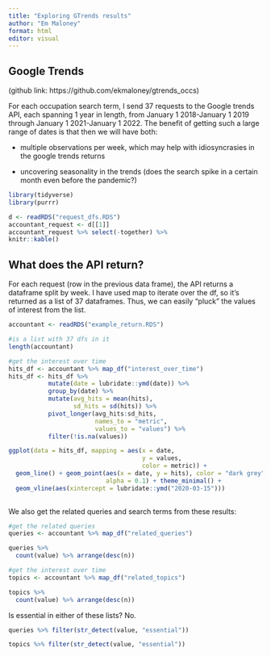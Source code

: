 ```yaml
---
title: "Exploring GTrends results"
author: "Em Maloney"
format: html
editor: visual
---
```


## Google Trends 

(github link: https://github.com/ekmaloney/gtrends_occs)

For each occupation search term, I send 37 requests to the Google trends API, each spanning 1 year in length, from January 1 2018-January 1 2019 through January 1 2021-January 1 2022. The benefit of getting such a large range of dates is that then we will have both:

-   multiple observations per week, which may help with idiosyncrasies in the google trends returns

-   uncovering seasonality in the trends (does the search spike in a certain month even before the pandemic?)

```r

library(tidyverse)
library(purrr)

d <- readRDS("request_dfs.RDS")
accountant_request <- d[[1]]
accountant_request %>% select(-together) %>% 
knitr::kable()
```

## What does the API return? 

For each request (row in the previous data frame), the API returns a dataframe split by week. I have used map to iterate over the df, so it's returned as a list of 37 dataframes. Thus, we can easily "pluck" the values of interest from the list.

```r
accountant <- readRDS("example_return.RDS")

#is a list with 37 dfs in it 
length(accountant)

#get the interest over time 
hits_df <- accountant %>% map_df("interest_over_time")
hits_df <- hits_df %>% 
           mutate(date = lubridate::ymd(date)) %>% 
           group_by(date) %>% 
           mutate(avg_hits = mean(hits),
                  sd_hits = sd(hits)) %>% 
           pivot_longer(avg_hits:sd_hits, 
                        names_to = "metric",
                        values_to = "values") %>% 
           filter(!is.na(values))

ggplot(data = hits_df, mapping = aes(x = date, 
                                     y = values,
                                     color = metric)) +
  geom_line() + geom_point(aes(x = date, y = hits), color = "dark grey",
                           alpha = 0.1) + theme_minimal() + 
  geom_vline(aes(xintercept = lubridate::ymd("2020-03-15")))
  
```

We also get the related queries and search terms from these results:

```r
#get the related queries
queries <- accountant %>% map_df("related_queries")

queries %>% 
  count(value) %>% arrange(desc(n))
```

```r
#get the interest over time 
topics <- accountant %>% map_df("related_topics")

topics %>% 
  count(value) %>% arrange(desc(n))
```

Is essential in either of these lists? No.

```r
queries %>% filter(str_detect(value, "essential"))

topics %>% filter(str_detect(value, "essential"))
```
